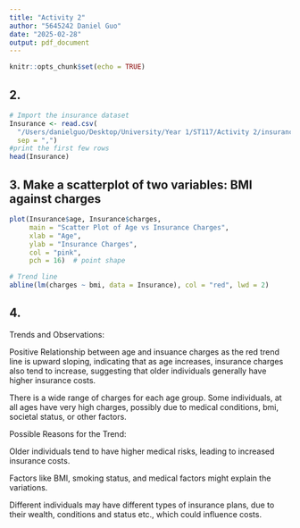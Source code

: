 ```yaml
---
title: "Activity 2"
author: "5645242 Daniel Guo"
date: "2025-02-28"
output: pdf_document
---
```


```r
knitr::opts_chunk$set(echo = TRUE)
```

## 2.

```r
# Import the insurance dataset
Insurance <- read.csv(
  "/Users/danielguo/Desktop/University/Year 1/ST117/Activity 2/insurance.csv", 
  sep = ",")
#print the first few rows
head(Insurance)
```


## 3. Make a scatterplot of two variables: BMI against charges

```r
plot(Insurance$age, Insurance$charges,
     main = "Scatter Plot of Age vs Insurance Charges",
     xlab = "Age",
     ylab = "Insurance Charges",
     col = "pink",
     pch = 16)  # point shape

# Trend line
abline(lm(charges ~ bmi, data = Insurance), col = "red", lwd = 2)
```

## 4.

Trends and Observations:

Positive Relationship between age and insuance charges as the red trend line is upward sloping, indicating that as age increases, insurance charges also tend to increase, suggesting that older individuals generally have higher insurance costs.

There is a wide range of charges for each age group. Some individuals, at all ages have very high charges, possibly due to medical conditions, bmi, societal status, or other factors.

Possible Reasons for the Trend: 

Older individuals tend to have higher medical risks, leading to increased insurance costs.

Factors like BMI, smoking status, and medical factors might explain the variations.

Different individuals may have different types of insurance plans, due to their wealth, conditions and status etc., which could influence costs.